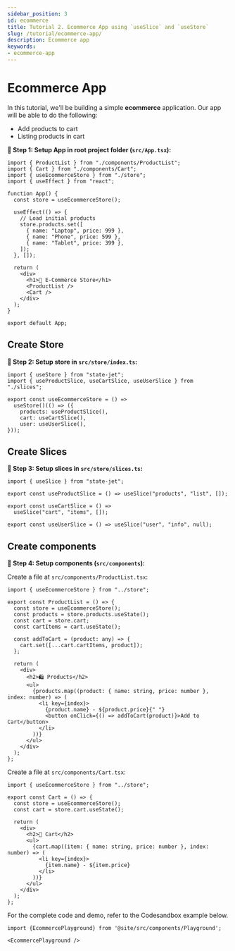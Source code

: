 ```yaml
---
sidebar_position: 3
id: ecommerce
title: Tutorial 2. Ecommerce App using `useSlice` and `useStore`
slug: /tutorial/ecommerce-app/
description: Ecommerce app
keywords:
- ecommerce-app
---
```


# Ecommerce App

In this tutorial, we'll be building a simple **ecommerce** application. Our app will be able to do the following:

- Add products to cart
- Listing products in cart

**🔹 Step 1: Setup App in root project folder (`src/App.tsx`):**

```tsx title="src/App.tsx"
import { ProductList } from "./components/ProductList";
import { Cart } from "./components/Cart";
import { useEcommerceStore } from "./store";
import { useEffect } from "react";

function App() {
  const store = useEcommerceStore();

  useEffect(() => {
    // Load initial products
    store.products.set([
      { name: "Laptop", price: 999 },
      { name: "Phone", price: 599 },
      { name: "Tablet", price: 399 },
    ]);
  }, []);

  return (
    <div>
      <h1>🛒 E-Commerce Store</h1>
      <ProductList />
      <Cart />
    </div>
  );
}

export default App;
```

## Create Store

**🔹 Step 2: Setup store in `src/store/index.ts`:**

```Ts title="src/store/index.ts"
import { useStore } from "state-jet";
import { useProductSlice, useCartSlice, useUserSlice } from "./slices";

export const useEcommerceStore = () =>
  useStore()(() => ({
    products: useProductSlice(),
    cart: useCartSlice(),
    user: useUserSlice(),
}));
```

## Create Slices

**🔹 Step 3: Setup slices in `src/store/slices.ts`:**

```Ts title="src/store/slices.ts"
import { useSlice } from "state-jet";

export const useProductSlice = () => useSlice("products", "list", []);

export const useCartSlice = () =>
  useSlice("cart", "items", []);

export const useUserSlice = () => useSlice("user", "info", null);
```

## Create components

**🔹 Step 4: Setup components (`src/components`):**

Create a file at `src/components/ProductList.tsx`:

```tsx title="src/components/ProductList.tsx"
import { useEcommerceStore } from "../store";

export const ProductList = () => {
  const store = useEcommerceStore();
  const products = store.products.useState();
  const cart = store.cart;
  const cartItems = cart.useState();

  const addToCart = (product: any) => {
    cart.set([...cart.cartItems, product]);
  };

  return (
    <div>
      <h2>🛍️ Products</h2>
      <ul>
        {products.map((product: { name: string, price: number }, index: number) => (
          <li key={index}>
            {product.name} - ${product.price}{" "}
            <button onClick={() => addToCart(product)}>Add to Cart</button>
          </li>
        ))}
      </ul>
    </div>
  );
};
```

Create a file at `src/components/Cart.tsx`:

```tsx title="src/components/Cart.tsx"
import { useEcommerceStore } from "../store";

export const Cart = () => {
  const store = useEcommerceStore();
  const cart = store.cart.useState();

  return (
    <div>
      <h2>🛒 Cart</h2>
      <ul>
        {cart.map((item: { name: string, price: number }, index: number) => (
          <li key={index}>
            {item.name} - ${item.price}
          </li>
        ))}
      </ul>
    </div>
  );
};
```

For the complete code and demo, refer to the Codesandbox example below.

```mdx-code-block
import {EcommercePlayground} from '@site/src/components/Playground';

<EcommercePlayground />
```